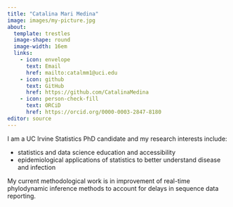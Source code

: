 ```yaml
---
title: "Catalina Mari Medina"
image: images/my-picture.jpg
about: 
  template: trestles
  image-shape: round
  image-width: 16em
  links:
    - icon: envelope
      text: Email
      href: mailto:catalmm1@uci.edu
    - icon: github
      text: GitHub
      href: https://github.com/CatalinaMedina
    - icon: person-check-fill
      text: ORCiD
      href: https://orcid.org/0000-0003-2847-8180
editor: source
---
```


I am a UC Irvine Statistics PhD candidate and my research interests include:

-   statistics and data science education and accessibility
-   epidemiological applications of statistics to better understand disease and infection

My current methodological work is in improvement of real-time phylodynamic inference methods to account for delays in sequence data reporting.
